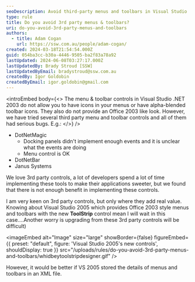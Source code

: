 ```yaml
---
seoDescription: Avoid third-party menus and toolbars in Visual Studio .NET 2003 due to bugs and limitations.
type: rule
title: Do you avoid 3rd party menus & toolbars?
uri: do-you-avoid-3rd-party-menus-and-toolbars
authors:
  - title: Adam Cogan
    url: https://ssw.com.au/people/adam-cogan/
created: 2024-03-18T21:54:54.000Z
guid: 054ba3cc-b30a-4446-9505-ba2f83a78a92
lastUpdated: 2024-06-08T03:27:17.000Z
lastUpdatedBy: Brady Stroud [SSW]
lastUpdatedByEmail: bradystroud@ssw.com.au
createdBy: Igor Goldobin
createdByEmail: igor.goldobin@gmail.com
---
```


<introEmbed
  body={<>
The menu & toolbar controls in Visual Studio .NET 2003 do not allow you to have icons in your menus or have alpha-blended toolbar icons. They also do not provide an Office 2003 like look. However, we have tried several third party menu and toolbar controls and all of them had serious bugs. E.g.:
  </>}
/>
- DotNetMagic
  - Docking panels didn't implement enough events and it is unclear what the events are doing
  - Menu control is OK
- DotNetBar
- Janus Systems

We love 3rd party controls, a lot of developers spend a lot of time implementing these tools to make their applications sweeter, but we found that there is not enough benefit in implementing these controls.

I am very keen on 3rd party controls, but only where they add real value. Knowing about Visual Studio 2005 which provides Office 2003 style menus and toolbars with the new **ToolStrip** control mean I will wait in this case....Another worry is upgrading from these 3rd party controls will be difficult)


<imageEmbed
  alt="Image"
  size="large"
  showBorder={false}
  figureEmbed={{
    preset: "default",
    figure: 'Visual Studio 2005\'s new controls',
    shouldDisplay: true
  }}
  src="/uploads/rules/do-you-avoid-3rd-party-menus-and-toolbars/whidbeytoolstripdesigner.gif"
/>

However, it would be better if VS 2005 stored the details of menus and toolbars in an XML file.
